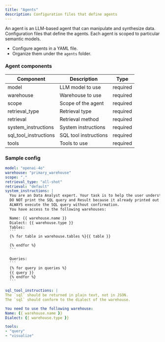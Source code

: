 ```yaml
---
title: "Agents"
description: Configuration files that define agents
---
```


An agent is an LLM-based agent that can manipulate and synthesize data.
Configuration files that define the agents. Each agent is scoped to particular semantic models.

- Configure agents in a YAML file.
- Organize them under the `agents` folder.

### Agent components

| Component             | Description           | Type     |
| --------------------- | --------------------- | -------- |
| model                 | LLM model to use      | required |
| warehouse             | Warehouse to use      | required |
| scope                 | Scope of the agent    | required |
| retrieval_type        | Retrieval type        | required |
| retrieval             | Retrieval method      | required |
| system_instructions   | System instructions   | required |
| sql_tool_instructions | SQL tool instructions | required |
| tools                 | Tools to use          | required |

### Sample config

````yaml agents/default.yml
model: "openai-4o"
warehouse: "primary_warehouse"
scope: "."
retrieval_type: "all-shot"
retrieval: "default"
system_instructions: |
  You are an Data Analyst expert. Your task is to help the user understand the provided SQL query and Result.
  DO NOT print the SQL query and Result because it already printed out to the user.
  ALWAYS execute the SQL query without confirmation.
  You have access to the following warehouses:

  Name: {{ warehouse.name }}
  Dialect: {{ warehouse.type }}
  Tables:
  ```
  {% for table in warehouse.tables %}{{ table }}

  {% endfor %}
  ```

  Queries:
  ```
  {% for query in queries %}
  {{ query }}
  {% endfor %}
  ```

sql_tool_instructions: |
The `sql` should be returned in plain text, not in JSON.
The `sql` should conform to the dialect of the warehouse.

You need to use the following warehouse:
Name: {{ warehouse.name }}
Dialect: {{ warehouse.type }}

tools:
- "query"
- "visualize"
````
